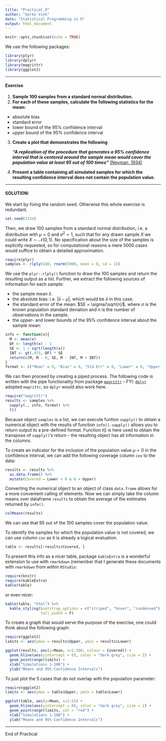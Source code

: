 ```yaml
---
title: "Practical_O"
author: "Gerko Vink"
date: "Statistical Programming in R"
output: html_document
---
```

  
  ```r
knitr::opts_chunk$set(echo = TRUE)
```

We use the following packages:
```r
library(plyr)
library(dplyr)
library(magrittr)
library(ggplot2)
```

---

#### Exercise

1. **Sample 100 samples from a standard normal distribution. **
2. **For each of these samples, calculate the following statistics for the mean:**

 - absolute bias
 - standard error
 - lower bound of the 95% confidence interval
 - upper bound of the 95% confidence interval
 
3. **Create a plot that demonstrates the following**

    ***"A replication of the procedure that generates a 95% confidence interval 
    that is centered around the sample mean would cover the population value at 
    least 95 out of 100 times"*** [(Neyman, 1934)](https://www.google.nl/url?sa=t&rct=j&q=&esrc=s&source=web&cd=1&ved=0ahUKEwjk4LaD6LrXAhUGC8AKHdATBhMQFggoMAA&url=http%3A%2F%2Fwww.stat.cmu.edu%2F~brian%2F905-2008%2Fpapers%2Fneyman-1934-jrss.pdf&usg=AOvVaw3KRw9DSklPihrYIM0_zRrC)
    
4. **Present a table containing all simulated samples for which the resulting confidence interval does 
not contain the population value.**

---

#### SOLUTION:

We start by fixing the random seed. Otherwise this whole exercise is redundant.
```r
set.seed(1234)
```

Then, we draw 100 samples from a standard normal distribution, i.e. a distribution with $\mu=0$ and $\sigma^2=1$, such that for any drawn sample $X$ we could write $X \sim \mathcal{N}(0, 1)$. No specification about the size of the samples is explicitly requested, so for computational reasons a mere 5000 cases would suffice to obtain a detailed approximation.
```r
require(plyr)
samples <- rlply(100, rnorm(5000, mean = 0, sd = 1))
```
We use the `plyr::rlply()` function to draw the 100 samples and return the resulting output as a list. Further, we extract the following sources of information for each sample:

- the sample mean $\bar{x}$.
- the absolute bias: i.e. $|\bar{x} - \mu|$, which would be $\bar{x}$ in this case. 
- the standard error of the mean: $SE = \sigma/\sqrt{n}$, where $\sigma$ is the known population standard deviation and $n$ is the number of observations in the sample. 
- the upper- and lower bounds of the 95% confidence interval about the sample mean:

```r
info <- function(x){ 
  M <- mean(x)
  DF <- length(x) - 1
  SE <- 1 / sqrt(length(x))
  INT <- qt(.975, DF) * SE
  return(c(M, M - 0, SE, M - INT, M + INT))
}
format <- c("Mean" = 0, "Bias" = 0, "Std.Err" = 0, "Lower" = 0, "Upper" = 0)
```

We can then proceed by creating a piped process. The following code is written with the pipe functionality from package [`magrittr`](http://magrittr.tidyverse.org) - FYI: [`dplyr`](http://dplyr.tidyverse.org) adopted `magrittr`, so `dplyr` would also work here. 
```r
require("magrittr")
results <- samples %>%
  vapply(., info, format) %>%
  t()
```

Because object `samples` is a list, we can execute funtion `vapply()` to obtain a numerical object with the results of function `info()`. `vapply()` allows you to return output to a pre-defined format. Function $t()$ is here used to obtain the transpose of `vapply()`'s return - the resulting object has all information in the columns. 

To create an indicator for the inclusion of the population value $\mu=0$ in the confidence interval, we can add the following coverage column `cov` to the data:
```r
results <- results %>%
  as.data.frame() %>%
  mutate(Covered = Lower < 0 & 0 < Upper)
```
Converting the numerical object to an object of class `data.frame` allows for a more convenient calling of elements. Now we can simply take the column means over dataframe `results` to obtain the average of the estimates returned by `info()`.
```r
colMeans(results)
```

We can see that 95 out of the 100 samples cover the population value. 

To identify the samples for which the population value is not covered, we can use column `cov` as it is already a logical evaluation. 
```r
table <- results[!results$Covered, ]
```

To present this info as a nicer table, package `kableExtra` is a wonderful extension to use with `rmarkdown` (remember that I generate these documents with `rmarkdown` from within `RStudio`:
```r
require(knitr)
require(kableExtra)
kable(table)
```

or even nicer:
```r
kable(table, "html") %>%
  kable_styling(bootstrap_options = c("striped", "hover", "condensed"),
                full_width = F)
```

To create a graph that would serve the purpose of the exercise, one could think about the following graph:

```r
require(ggplot2)
limits <- aes(ymax = results$Upper, ymin = results$Lower)

ggplot(results, aes(y=Mean, x=1:100, colour = Covered)) + 
  geom_hline(aes(yintercept = 0), color = "dark grey", size = 2) + 
  geom_pointrange(limits) + 
  xlab("Simulations 1-100") +
  ylab("Means and 95% Confidence Intervals")
```

To just plot the 5 cases that do not overlap with the population parameter:
```r
require(ggplot2)
limits <- aes(ymax = table$Upper, ymin = table$Lower)

ggplot(table, aes(y=Mean, x=1:5)) + 
  geom_hline(aes(yintercept = 0), color = "dark grey", size = 2) + 
  geom_pointrange(limits, col = "red") + 
  xlab("Simulations 1-100") +
  ylab("Means and 95% Confidence Intervals")
```

---

End of Practical

